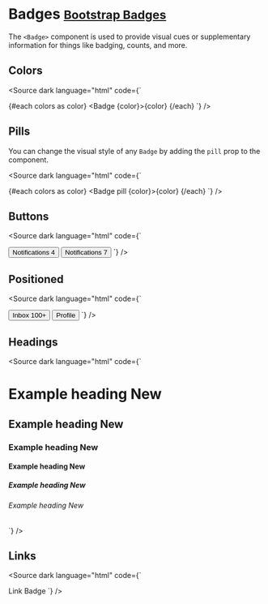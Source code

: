 
<Meta title="Components/Badges" />

# Badges <small class="bootstrap-docs">[Bootstrap Badges](https://getbootstrap.com/docs/5.3/components/badge/)</small>

The `<Badge>` component is used to provide visual cues or supplementary information for things like badging, counts, and more.

<Canvas>
  <Story of={BadgeStories.Basic} />
</Canvas>

<Controls of={BadgeStories.Basic} />

## Colors

<Canvas withSource="none">
  <Story of={BadgeStories.Colors} />
</Canvas>

<Source dark language="html" code={`
<script lang="ts">

  const colors = [
    'primary',
    'secondary',
    'success',
    'danger',
    'warning',
    'info',
    'light',
    'dark'
  ];
</script>

{#each colors as color}
  <Badge {color}>{color}</Badge>
{/each}
`} />

## Pills

<p>You can change the visual style of any <code>Badge</code> by adding the <code>pill</code> prop to the component.</p>

<Canvas withSource="none">
  <Story of={BadgeStories.Pills} />
</Canvas>

<Source dark language="html" code={`
<script lang="ts">

  const colors = [
    'primary',
    'secondary',
    'success',
    'danger',
    'warning',
    'info',
    'light',
    'dark'
  ];
</script>

{#each colors as color}
  <Badge pill {color}>{color}</Badge>
{/each}
`} />

## Buttons

<Canvas withSource="none">
  <Story of={BadgeStories.Buttons} />
</Canvas>

<Source dark language="html" code={`
<script lang="ts">
</script>

<Button color="primary">
  Notifications
  <Badge color="dark">4</Badge>
</Button>

<Button color="primary" outline>
  Notifications
  <Badge color="primary">7</Badge>
</Button>
`} />

## Positioned

<Canvas withSource="none">
  <Story of={BadgeStories.Positioned} />
</Canvas>

<Source dark language="html" code={`
<script lang="ts">
</script>

<Button color="primary" class="position-relative">
  Inbox <Badge color="danger" pill positioned ariaLabel="Unread messages">100+</Badge>
</Button>

<Button color="primary" class="position-relative">
  Profile <Badge color="danger" pill border indicator positioned ariaLabel="New alerts"></Badge>
</Button>
`} />

## Headings

<Canvas withSource="none">
  <Story of={BadgeStories.Headings} />
</Canvas>

<Source dark language="html" code={`
<script lang="ts">
</script>

<h1>Example heading <Badge color="secondary">New</Badge></h1>
<h2>Example heading <Badge color="secondary">New</Badge></h2>
<h3>Example heading <Badge color="secondary">New</Badge></h3>
<h4>Example heading <Badge color="secondary">New</Badge></h4>
<h5>Example heading <Badge color="secondary">New</Badge></h5>
<h6>Example heading <Badge color="secondary">New</Badge></h6>
`} />

## Links

<Canvas withSource="none">
  <Story of={BadgeStories.Links} />
</Canvas>

<Source dark language="html" code={`
<script lang="ts">
</script>

<Badge href="https://svelte.dev" color="primary">Link Badge</Badge>
`} />

